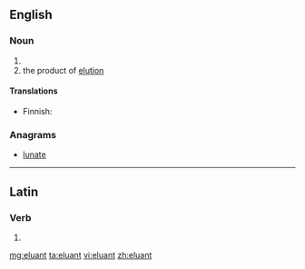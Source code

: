 ==English==

===Noun===
{{en-noun}}

# {{alternative spelling of|eluent}}
# the product of [[elution]]

====Translations====
{{trans-top|product of elution}}
* Finnish: {{t|fi|eluaatti}}
{{trans-mid}}
{{trans-bottom}}

===Anagrams===
* [[lunate#English|lunate]]

----

==Latin==

===Verb===
{{la-verb-form|ēluant}}

# {{conjugation of|eluo|ēluō|3|p|pres|act|sub|lang=la}}

[[mg:eluant]]
[[ta:eluant]]
[[vi:eluant]]
[[zh:eluant]]